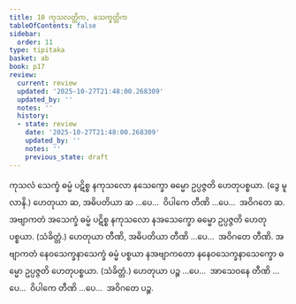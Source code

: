 ```yaml
---
title: 10 ကုသလတ္တိက, သေက္ခတ္တိက
tableOfContents: false
sidebar:
  order: 11
type: tipitaka
basket: ab
book: p17
review:
  current: review
  updated: '2025-10-27T21:48:00.268309'
  updated_by: ''
  notes: ''
  history:
  - state: review
    date: '2025-10-27T21:48:00.268309'
    updated_by: ''
    notes: ''
    previous_state: draft
---
```



<ReviewStatus review={frontmatter.review} showDetails={true} />

<HypothesisAnnotation frontmatter={frontmatter} />

<DynamicBreadcrumb />

<Division number="22" book="p17" e="ch" v="40" p="295">

<Paragraph number="57" book="p17">
ကုသလံ သေက္ခံ ဓမ္မံ ပဋိစ္စ နကုသလော နသေက္ခော ဓမ္မော ဥပ္ပဇ္ဇတိ ဟေတုပစ္စယာ. (ဒွေ မူလာနိ.) ဟေတုယာ ဆ, အဓိပတိယာ ဆ …ပေ…  ဝိပါကေ တီဏိ …ပေ…  အဝိဂတေ ဆ.
</Paragraph>

<Paragraph number="58" book="p17">
အဗျာကတံ အသေက္ခံ ဓမ္မံ ပဋိစ္စ နကုသလော နအသေက္ခော ဓမ္မော ဥပ္ပဇ္ဇတိ ဟေတုပစ္စယာ. (သံခိတ္တံ.) ဟေတုယာ တီဏိ, အဓိပတိယာ တီဏိ …ပေ…  အဝိဂတေ တီဏိ.
</Paragraph>

<Paragraph number="59" book="p17">
အဗျာကတံ နေဝသေက္ခနာသေက္ခံ ဓမ္မံ ပစ္စယာ နအဗျာကတော နနေဝသေက္ခနာသေက္ခော ဓမ္မော ဥပ္ပဇ္ဇတိ ဟေတုပစ္စယာ. (သံခိတ္တံ.) ဟေတုယာ ပဉ္စ …ပေ…  အာသေဝနေ တီဏိ …ပေ…  ဝိပါကေ တီဏိ …ပေ…  အဝိဂတေ ပဉ္စ.
</Paragraph>
</Division>